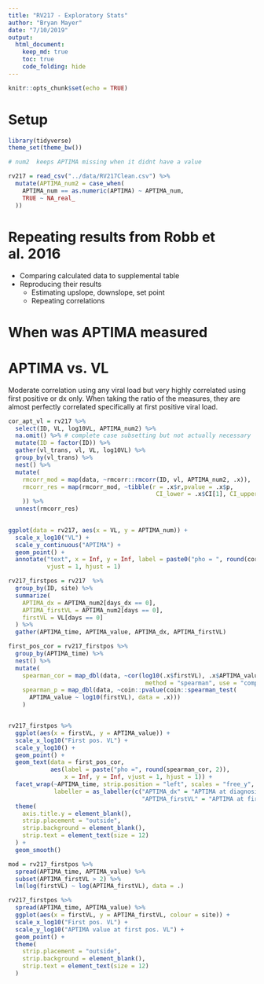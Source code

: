 ```yaml
---
title: "RV217 - Exploratory Stats"
author: "Bryan Mayer"
date: "7/10/2019"
output: 
  html_document:
    keep_md: true
    toc: true
    code_folding: hide
---
```


```r
knitr::opts_chunk$set(echo = TRUE)
```

# Setup

```r
library(tidyverse)
theme_set(theme_bw())

# num2  keeps APTIMA missing when it didnt have a value 

rv217 = read_csv("../data/RV217Clean.csv") %>%
  mutate(APTIMA_num2 = case_when(
    APTIMA_num == as.numeric(APTIMA) ~ APTIMA_num,
    TRUE ~ NA_real_
  ))

```


# Repeating results from Robb et al. 2016

- Comparing calculated data to supplemental table
- Reproducing their results
  - Estimating upslope, downslope, set point
  - Repeating correlations

# When was APTIMA measured



# APTIMA vs. VL

Moderate correlation using any viral load but very highly correlated using first positive or dx only. When taking the ratio of the measures, they are almost perfectly correlated specifically at first positive viral load.

```r

cor_apt_vl = rv217 %>%
  select(ID, VL, log10VL, APTIMA_num2) %>%
  na.omit() %>% # complete case subsetting but not actually necessary
  mutate(ID = factor(ID)) %>%
  gather(vl_trans, vl, VL, log10VL) %>%
  group_by(vl_trans) %>%
  nest() %>%
  mutate(
    rmcorr_mod = map(data, ~rmcorr::rmcorr(ID, vl, APTIMA_num2, .x)),
    rmcorr_res = map(rmcorr_mod, ~tibble(r = .x$r,pvalue = .x$p, 
                                          CI_lower = .x$CI[1], CI_upper = .x$CI[2])
    )) %>%
  unnest(rmcorr_res)
  

ggplot(data = rv217, aes(x = VL, y = APTIMA_num)) +
  scale_x_log10("VL") +
  scale_y_continuous("APTIMA") +
  geom_point() +
  annotate("text", x = Inf, y = Inf, label = paste0("pho = ", round(cor_apt_vl$r[2], 2)),
           vjust = 1, hjust = 1)

```


```r

rv217_firstpos = rv217  %>%
  group_by(ID, site) %>%
  summarize(
    APTIMA_dx = APTIMA_num2[days_dx == 0],
    APTIMA_firstVL = APTIMA_num2[days == 0],
    firstVL = VL[days == 0]
  ) %>%
  gather(APTIMA_time, APTIMA_value, APTIMA_dx, APTIMA_firstVL)

first_pos_cor = rv217_firstpos %>%
  group_by(APTIMA_time) %>%
  nest() %>%
  mutate(
    spearman_cor = map_dbl(data, ~cor(log10(.x$firstVL), .x$APTIMA_value, 
                                       method = "spearman", use = "complete.obs")),
    spearman_p = map_dbl(data, ~coin::pvalue(coin::spearman_test(
      APTIMA_value ~ log10(firstVL), data = .x)))
    )


rv217_firstpos %>%
  ggplot(aes(x = firstVL, y = APTIMA_value)) +
  scale_x_log10("First pos. VL") +
  scale_y_log10() +
  geom_point() +
  geom_text(data = first_pos_cor, 
            aes(label = paste("pho =", round(spearman_cor, 2)),
                x = Inf, y = Inf, vjust = 1, hjust = 1)) +
  facet_wrap(~APTIMA_time, strip.position = "left", scales = "free_y",
             labeller = as_labeller(c("APTIMA_dx" = "APTIMA at diagnosis",
                                      "APTIMA_firstVL" = "APTIMA at first pos. VL"))) +
  theme(
    axis.title.y = element_blank(),
    strip.placement = "outside",
    strip.background = element_blank(),
    strip.text = element_text(size = 12)
  ) +
  geom_smooth()

```


```r
mod = rv217_firstpos %>%
  spread(APTIMA_time, APTIMA_value) %>%
  subset(APTIMA_firstVL > 2) %>%
  lm(log(firstVL) ~ log(APTIMA_firstVL), data = .)

```



```r

rv217_firstpos %>%
  spread(APTIMA_time, APTIMA_value) %>%
  ggplot(aes(x = firstVL, y = APTIMA_firstVL, colour = site)) +
  scale_x_log10("First pos. VL") +
  scale_y_log10("APTIMA value at first pos. VL") +
  geom_point() +
  theme(
    strip.placement = "outside",
    strip.background = element_blank(),
    strip.text = element_text(size = 12)
  )

```
